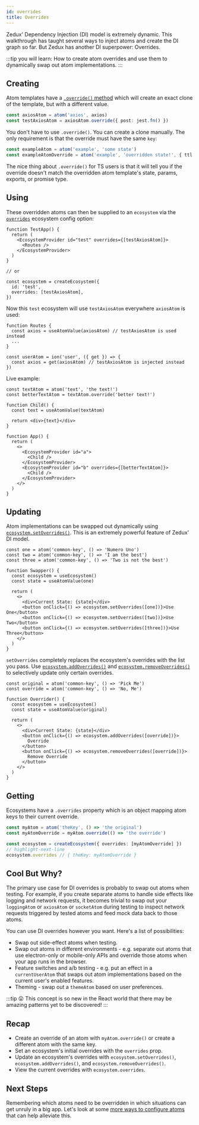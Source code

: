 ```yaml
---
id: overrides
title: Overrides
---
```


Zedux' Dependency Injection (DI) model is extremely dynamic. This walkthrough has taught several ways to inject atoms and create the DI graph so far. But Zedux has another DI superpower: Overrides.

:::tip you will learn:
How to create atom overrides and use them to dynamically swap out atom implementations.
:::

## Creating

Atom templates have a [`.override()` method](../api/classes/AtomTemplate#override) which will create an exact clone of the template, but with a different value.

```ts
const axiosAtom = atom('axios', axios)
const testAxiosAtom = axiosAtom.override({ post: jest.fn() })
```

You don't have to use `.override()`. You can create a clone manually. The only requirement is that the override must have the same `key`:

```ts
const exampleAtom = atom('example', 'some state')
const exampleAtomOverride = atom('example', 'overridden state!', { ttl: 0 })
```

The nice thing about `.override()` for TS users is that it will tell you if the override doesn't match the overridden atom template's state, params, exports, or promise type.

## Using

These overridden atoms can then be supplied to an `ecosystem` via the [`overrides`](../api/types/EcosystemConfig#overrides) ecosystem config option:

```tsx
function TestApp() {
  return (
    <EcosystemProvider id="test" overrides={[testAxiosAtom]}>
      <Routes />
    </EcosystemProvider>
  )
}

// or

const ecosystem = createEcosystem({
  id: 'test',
  overrides: [testAxiosAtom],
})
```

Now this `test` ecosystem will use `testAxiosAtom` everywhere `axiosAtom` is used:

```tsx
function Routes {
  const axios = useAtomValue(axiosAtom) // testAxiosAtom is used instead
  ...
}

const userAtom = ion('user', ({ get }) => {
  const axios = get(axiosAtom) // testAxiosAtom is injected instead
})
```

Live example:

```tsx live ecosystemId=overrides/simple resultVar=App
const textAtom = atom('text', 'the text!')
const betterTextAtom = textAtom.override('better text!')

function Child() {
  const text = useAtomValue(textAtom)

  return <div>{text}</div>
}

function App() {
  return (
    <>
      <EcosystemProvider id="a">
        <Child />
      </EcosystemProvider>
      <EcosystemProvider id="b" overrides={[betterTextAtom]}>
        <Child />
      </EcosystemProvider>
    </>
  )
}
```

## Updating

Atom implementations can be swapped out dynamically using [`ecosystem.setOverrides()`](../api/classes/Ecosystem#setoverrides). This is an extremely powerful feature of Zedux' DI model.

```tsx live ecosystemId=overrides/setOverrides resultVar=Swapper
const one = atom('common-key', () => 'Numero Uno')
const two = atom('common-key', () => 'I am the best')
const three = atom('common-key', () => 'Two is not the best')

function Swapper() {
  const ecosystem = useEcosystem()
  const state = useAtomValue(one)

  return (
    <>
      <div>Current State: {state}</div>
      <button onClick={() => ecosystem.setOverrides([one])}>Use One</button>
      <button onClick={() => ecosystem.setOverrides([two])}>Use Two</button>
      <button onClick={() => ecosystem.setOverrides([three])}>Use Three</button>
    </>
  )
}
```

`setOverrides` completely replaces the ecosystem's overrides with the list you pass. Use [`ecosystem.addOverrides()`](../api/classes/Ecosystem#addoverrides) and [`ecosystem.removeOverrides()`](../api/classes/Ecosystem#removeoverrides) to selectively update only certain overrides.

```tsx live ecosystemId=overrides/addOverrides resultVar=Overrider
const original = atom('common-key', () => 'Pick Me')
const override = atom('common-key', () => 'No, Me')

function Overrider() {
  const ecosystem = useEcosystem()
  const state = useAtomValue(original)

  return (
    <>
      <div>Current State: {state}</div>
      <button onClick={() => ecosystem.addOverrides([override])}>
        Override
      </button>
      <button onClick={() => ecosystem.removeOverrides([override])}>
        Remove Override
      </button>
    </>
  )
}
```

## Getting

Ecosystems have a `.overrides` property which is an object mapping atom keys to their current override.

```ts
const myAtom = atom('theKey', () => 'the original')
const myAtomOverride = myAtom.override(() => 'the override')

const ecosystem = createEcosystem({ overrides: [myAtomOverride] })
// highlight-next-line
ecosystem.overrides // { theKey: myAtomOverride }
```

## Cool But Why?

The primary use case for DI overrides is probably to swap out atoms when testing. For example, if you create separate atoms to handle side effects like logging and network requests, it becomes trivial to swap out your `loggingAtom` or `axiosAtom` or `socketAtom` during testing to inspect network requests triggered by tested atoms and feed mock data back to those atoms.

You can use DI overrides however you want. Here's a list of possibilities:

- Swap out side-effect atoms when testing.
- Swap out atoms in different environments - e.g. separate out atoms that use electron-only or mobile-only APIs and override those atoms when your app runs in the browser.
- Feature switches and a/b testing - e.g. put an effect in a `currentUserAtom` that swaps out atom implementations based on the current user's enabled features.
- Theming - swap out a `themeAtom` based on user preferences.

:::tip 😮
This concept is so new in the React world that there may be amazing patterns yet to be discovered!
:::

## Recap

- Create an override of an atom with `myAtom.override()` or create a different atom with the same key.
- Set an ecosystem's initial overrides with the `overrides` prop.
- Update an ecosystem's overrides with `ecosystem.setOverrides()`, `ecosystem.addOverrides()`, and `ecosystem.removeOverrides()`.
- View the current overrides with `ecosystem.overrides`.

## Next Steps

Remembering which atoms need to be overridden in which situations can get unruly in a big app. Let's look at some [more ways to configure atoms](configuring-atoms) that can help alleviate this.
